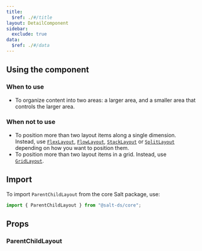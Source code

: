 ```yaml
---
title:
  $ref: ./#/title
layout: DetailComponent
sidebar:
  exclude: true
data:
  $ref: ./#/data
---
```


## Using the component

### When to use

- To organize content into two areas: a larger area, and a smaller area that controls the larger area.

### When not to use

- To position more than two layout items along a single dimension. Instead, use [`FlexLayout`](../components/flex-layout), [`FlowLayout`](../components/flow-layout/), [`StackLayout`](../components/stack-layout) or [`SplitLayout`](../components/split-layout) depending on how you want to position them.
- To position more than two layout items in a grid. Instead, use [`GridLayout`](../components/grid-layout/).

## Import

To import `ParentChildLayout` from the core Salt package, use:

```js
import { ParentChildLayout } from "@salt-ds/core";
```

## Props

### ParentChildLayout

<PropsTable packageName="core" componentName="ParentChildLayout" />
